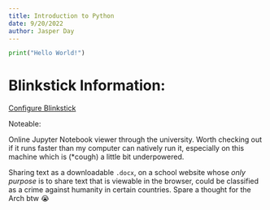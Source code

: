 ```yaml
---
title: Introduction to Python
date: 9/20/2022
author: Jasper Day
---
```


```python
print("Hello World!")
```

# Blinkstick Information:

[Configure Blinkstick](Code/configure_blinkstick.py)

Noteable:

Online Jupyter Notebook viewer through the university. Worth checking out if it runs faster than my computer can natively run it, especially on this machine which is (\*cough) a little bit underpowered. 

:::{.callout-note}
Sharing text as a downloadable `.docx`, on a school website whose *only purpose* is to share text that is viewable in the browser, could be classified as a crime against humanity in certain countries. Spare a thought for the Arch btw 😭
:::

